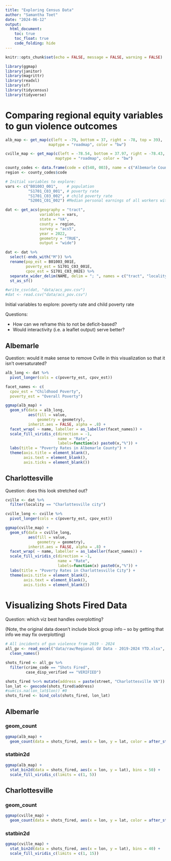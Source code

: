 ```yaml
---
title: "Exploring Census Data"
author: "Samantha Toet"
date: "2024-06-12"
output: 
  html_document:
    toc: true
    toc_float: true
    code_folding: hide
---
```


```r
knitr::opts_chunk$set(echo = FALSE, message = FALSE, warning = FALSE)

library(ggmap)
library(janitor)
library(magrittr)
library(readxl)
library(sf)
library(tidycensus)
library(tidyverse)

```

# Comparing regional equity variables to gun violence outcomes {.tabset}

```r

alb_map <- get_map(c(left = -79, bottom = 37, right = -78, top = 39),
                   maptype = "roadmap", color = "bw")

cville_map <- get_map(c(left = -78.54, bottom = 37.97, right = -78.43, top = 38.1),
                      maptype = "roadmap", color = "bw")

county_codes <- data.frame(code = c(540, 003), name = c("Albemarle County", "Charlottesville City"))
region <- county_codes$code

# Initial variables to explore:
vars <- c("B01003_001",    # population
          "S1701_C03_001", # poverty rate
          "S1701_C03_002", # child poverty rate 
          "S2001_C01_002") #Median personal earnings of all workers with earnings ages 16 and older

dat <- get_acs(geography = "tract",
               variables = vars,
               state = "VA",
               county = region,
               survey = "acs5",
               year = 2022,
               geometry = "TRUE",
               output = "wide")

dat <- dat %>%
  select(-ends_with("M")) %>%
  rename(pop_est = B01003_001E,
         poverty_est = S1701_C03_001E,
         cpov_est = S1701_C03_002E) %>%
  separate_wider_delim(NAME, delim = "; ", names = c("tract", "locality", "state")) %>%
  st_as_sf()

#write_csv(dat, "data/acs_pov.csv")
#dat <- read.csv("data/acs_pov.csv")

```

Initial variables to explore: poverty rate and child poverty rate

Questions: 

- How can we reframe this to not be deficit-based? 
- Would interactivity (i.e. a leaflet output) serve better? 

## Albemarle

Question: would it make sense to remove Cville in this visualization so that it isn't oversaturated? 

```r

alb_long <- dat %>%
  pivot_longer(cols = c(poverty_est, cpov_est))

facet_names <- c(
  cpov_est = "Childhood Poverty",
  poverty_est = "Overall Poverty")

ggmap(alb_map) +
  geom_sf(data = alb_long, 
          aes(fill = value, 
              geometry = geometry), 
          inherit.aes = FALSE, alpha = .8) +
  facet_wrap( ~ name, labeller = as_labeller(facet_names)) +
  scale_fill_viridis_c(direction = -1, 
                       name = "Rate", 
                       labels=function(x) paste0(x,"%")) +
  labs(title = "Poverty Rates in Albemarle County") +
  theme(axis.title = element_blank(),
        axis.text = element_blank(),
        axis.ticks = element_blank())

```

## Charlottesville

Question: does this look stretched out?

```r

cville <- dat %>%
  filter(locality == "Charlottesville city")

cville_long <- cville %>%
  pivot_longer(cols = c(poverty_est, cpov_est))

ggmap(cville_map) +
  geom_sf(data = cville_long, 
          aes(fill = value, 
              geometry = geometry), 
          inherit.aes = FALSE, alpha = .8) +
  facet_wrap( ~ name, labeller = as_labeller(facet_names)) +
  scale_fill_viridis_c(direction = -1, 
                       name = "Rate", 
                       labels=function(x) paste0(x,"%")) +
  labs(title = "Poverty Rates in Charlottesville City") +
  theme(axis.title = element_blank(),
        axis.text = element_blank(),
        axis.ticks = element_blank())

```

# Visualizing Shots Fired Data

Question: which viz best handles overplotting? 

(Note, the original data doesn't include block group info -- so by getting that info we may fix overplotting)

```r

# All incidents of gun violence from 2019 - 2024
all_gv <- read_excel("data/raw/Regional GV Data - 2019-2024 YTD.xlsx", sheet = "ALL GV INCIDENTS") %>%
  clean_names()

shots_fired <- all_gv %>%
  filter(crime_code == "Shots Fired",
         case_disp_verified == "VERIFIED")

shots_fired %<>% mutate(address = paste(street, "Charlottesville VA"))
lon_lat <- geocode(shots_fired$address)
#sum(is.na(lon_lat$lon)) #0 
shots_fired <- bind_cols(shots_fired, lon_lat)

```

## Albemarle {.tabset}

### geom_count

```r
ggmap(alb_map) +
  geom_count(data = shots_fired, aes(x = lon, y = lat, color = after_stat(n)))

```

### statbin2d

```r

ggmap(alb_map) +
  stat_bin2d(data = shots_fired, aes(x = lon, y = lat), bins = 50) +
  scale_fill_viridis_c(limits = c(1, 5))

```

## Charlottesville {.tabset}

### geom_count

```r
ggmap(cville_map) +
  geom_count(data = shots_fired, aes(x = lon, y = lat, color = after_stat(n)))

```

### statbin2d

```r

ggmap(cville_map) +
  stat_bin2d(data = shots_fired, aes(x = lon, y = lat), bins = 40) +
  scale_fill_viridis_c(limits = c(1, 15))

```

